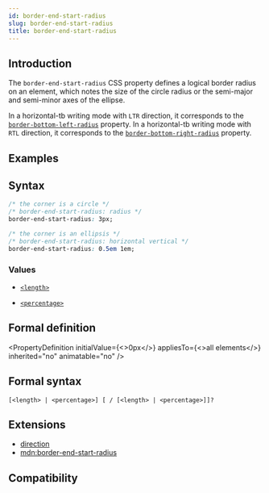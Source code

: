 ```yaml
---
id: border-end-start-radius
slug: border-end-start-radius
title: border-end-start-radius
---
```


## Introduction

The `border-end-start-radius` CSS property defines a logical border radius on an element, which notes the size of the circle radius or the semi-major and semi-minor axes of the ellipse.

In a horizontal-tb writing mode with `LTR` direction, it corresponds to the [`border-bottom-left-radius`](./border-bottom-left-radius) property.
In a horizontal-tb writing mode with `RTL` direction, it corresponds to the [`border-bottom-right-radius`](./border-bottom-right-radius) property.

## Examples


<Go
  example="css-api"
  defaultFile="src/border-end-start-radius/App.tsx"
  img="https://lf-lynx.tiktok-cdns.com/obj/lynx-artifacts-oss-sg/lynx-website/assets/doc/css/border-end-start-radius.jpg"
  defaultEntryFile="dist/border-end-start-radius.lynx.bundle"
  entry="src/border-end-start-radius"
/>

## Syntax

```css
/* the corner is a circle */
/* border-end-start-radius: radius */
border-end-start-radius: 3px;

/* the corner is an ellipsis */
/* border-end-start-radius: horizontal vertical */
border-end-start-radius: 0.5em 1em;
```

### Values

- [`<length>`](api/css/data-type/length.mdx)

- [`<percentage>`](api/css/data-type/percentage.mdx)

## Formal definition


<PropertyDefinition
  initialValue={<>0px</>}
  appliesTo={<>all elements</>}
  inherited="no"
  animatable="no"
/>

## Formal syntax

```
[<length> | <percentage>] [ / [<length> | <percentage>]]?
```

## Extensions

- [direction](./direction)
- [mdn:border-end-start-radius](https://developer.mozilla.org/en-US/docs/Web/CSS/border-end-start-radius)

## Compatibility


<LegacyCompatTable metadata="css/properties/border-end-start-radius" />
